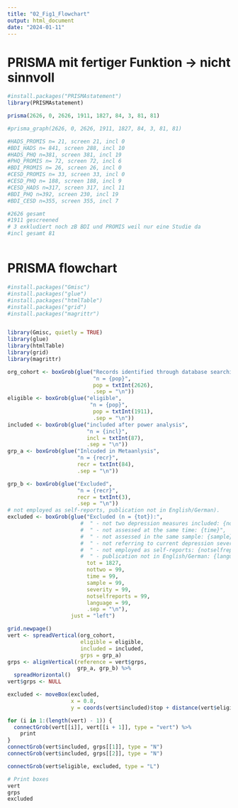 ```yaml
---
title: "02_Fig1_Flowchart"
output: html_document
date: "2024-01-11"
---
```

# PRISMA mit fertiger Funktion -> nicht sinnvoll
```r

#install.packages("PRISMAstatement")
library(PRISMAstatement)

prisma(2626, 0, 2626, 1911, 1827, 84, 3, 81, 81)

#prisma_graph(2626, 0, 2626, 1911, 1827, 84, 3, 81, 81)

#HADS_PROMIS n= 21, screen 21, incl 0
#BDI_HADS n= 841, screen 288, incl 10
#HADS_PHQ n=381, screen 381, incl 19
#PHQ_PROMIS n= 72, screen 72, incl 6
#BDI_PROMIS n= 26, screen 26, incl 0
#CESD_PROMIS n= 33, screen 33, incl 0
#CESD_PHQ n= 188, screen 188, incl 9
#CESD_HADS n=317, screen 317, incl 11
#BDI_PHQ n=392, screen 230, incl 19
#BDI_CESD n=355, screen 355, incl 7

#2626 gesamt
#1911 gescreened 
# 3 exkludiert noch zB BDI und PROMIS weil nur eine Studie da 
#incl gesamt 81



```


# PRISMA flowchart
```r
#install.packages("Gmisc")
#install.packages("glue")
#install.packages("htmlTable")
#install.packages("grid")
#install.packages("magrittr")


library(Gmisc, quietly = TRUE)
library(glue)
library(htmlTable)
library(grid)
library(magrittr)

org_cohort <- boxGrob(glue("Records identified through database searching (Medline (Ovid) and Embase",
                           "n = {pop}",
                           pop = txtInt(2626),
                           .sep = "\n"))
eligible <- boxGrob(glue("eligible",
                          "n = {pop}",
                           pop = txtInt(1911),
                           .sep = "\n"))
included <- boxGrob(glue("included after power analysis",
                         "n = {incl}",
                         incl = txtInt(87),
                         .sep = "\n"))
grp_a <- boxGrob(glue("Inlcuded in Metaanlysis",
                      "n = {recr}",
                      recr = txtInt(84),
                      .sep = "\n"))

grp_b <- boxGrob(glue("Excluded",
                      "n = {recr}",
                      recr = txtInt(3),
                      .sep = "\n"))
# not employed as self-reports, publication not in English/German).
excluded <- boxGrob(glue("Excluded (n = {tot}):",
                       #  " - not two depression measures included: {nottwo}",
                       #  " - not assessed at the same time: {time}",
                       #  " - not assessed in the same sample: {sample}",
                       #  " - not referring to current depression severity: {severity}",
                       #  " - not employed as self-reports: {notselfreports}",
                       #  " - publication not in English/German: {language}",
                         tot = 1827,
                         nottwo = 99,
                         time = 99,
                         sample = 99,
                         severity = 99,
                         notselfreports = 99,
                         language = 99,
                         .sep = "\n"),
                    just = "left")

grid.newpage()
vert <- spreadVertical(org_cohort,
                       eligible = eligible,
                       included = included,
                       grps = grp_a)
grps <- alignVertical(reference = vert$grps,
                      grp_a, grp_b) %>%
  spreadHorizontal()
vert$grps <- NULL

excluded <- moveBox(excluded,
                    x = 0.8,
                    y = coords(vert$included)$top + distance(vert$eligible, vert$included, half = TRUE, center = FALSE))

for (i in 1:(length(vert) - 1)) {
  connectGrob(vert[[i]], vert[[i + 1]], type = "vert") %>%
    print
}
connectGrob(vert$included, grps[[1]], type = "N")
connectGrob(vert$included, grps[[2]], type = "N")

connectGrob(vert$eligible, excluded, type = "L")

# Print boxes
vert
grps
excluded



```
